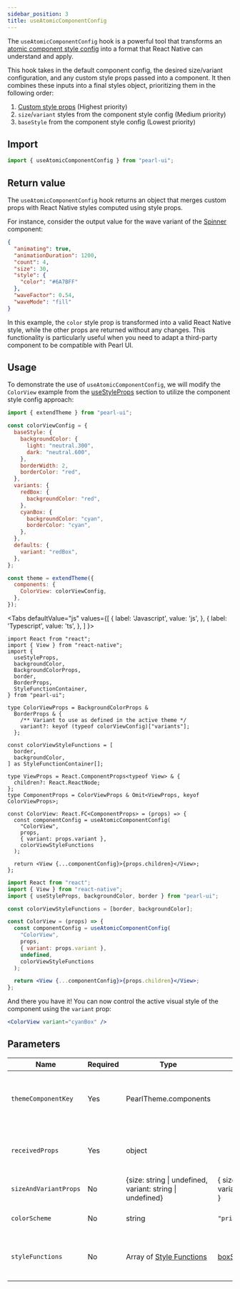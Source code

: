 ```yaml
---
sidebar_position: 3
title: useAtomicComponentConfig
---
```


The `useAtomicComponentConfig` hook is a powerful tool that transforms an [atomic component style config](../theming/customize-theme#component-style-config) into a format that React Native can understand and apply.

This hook takes in the default component config, the desired size/variant configuration, and any custom style props passed into a component. It then combines these inputs into a final styles object, prioritizing them in the following order:

1. [Custom style props](../core-features/style-props) (Highest priority)
2. `size`/`variant` styles from the component style config (Medium priority)
3. `baseStyle` from the component style config (Lowest priority)

## Import

```js
import { useAtomicComponentConfig } from "pearl-ui";
```

## Return value

The `useAtomicComponentConfig` hook returns an object that merges custom props with React Native styles computed using style props.

For instance, consider the output value for the wave variant of the [Spinner](../components/feedback/Spinner#default-component-config) component:

```json
{
  "animating": true,
  "animationDuration": 1200,
  "count": 4,
  "size": 30,
  "style": {
    "color": "#6A7BFF"
  },
  "waveFactor": 0.54,
  "waveMode": "fill"
}
```

In this example, the `color` style prop is transformed into a valid React Native style, while the other props are returned without any changes. This functionality is particularly useful when you need to adapt a third-party component to be compatible with Pearl UI.

## Usage

To demonstrate the use of `useAtomicComponentConfig`, we will modify the `ColorView` example from the [useStyleProps](./useStyleProps#usage) section to utilize the component style config approach:

```js
import { extendTheme } from "pearl-ui";

const colorViewConfig = {
  baseStyle: {
    backgroundColor: {
      light: "neutral.300",
      dark: "neutral.600",
    },
    borderWidth: 2,
    borderColor: "red",
  },
  variants: {
    redBox: {
      backgroundColor: "red",
    },
    cyanBox: {
      backgroundColor: "cyan",
      borderColor: "cyan",
    },
  },
  defaults: {
    variant: "redBox",
  },
};

const theme = extendTheme({
  components: {
    ColorView: colorViewConfig,
  },
});
```


<Tabs
  defaultValue="js"
  values={[
    { label: 'Javascript', value: 'js', },
    { label: 'Typescript', value: 'ts', },
  ]
}>
<TabItem value="ts">

```tsx title="ColorView.tsx"
import React from "react";
import { View } from "react-native";
import {
  useStyleProps,
  backgroundColor,
  BackgroundColorProps,
  border,
  BorderProps,
  StyleFunctionContainer,
} from "pearl-ui";

type ColorViewProps = BackgroundColorProps &
  BorderProps & {
    /** Variant to use as defined in the active theme */
    variant?: keyof (typeof colorViewConfig)["variants"];
  };

const colorViewStyleFunctions = [
  border,
  backgroundColor,
] as StyleFunctionContainer[];

type ViewProps = React.ComponentProps<typeof View> & {
  children?: React.ReactNode;
};
type ComponentProps = ColorViewProps & Omit<ViewProps, keyof ColorViewProps>;

const ColorView: React.FC<ComponentProps> = (props) => {
  const componentConfig = useAtomicComponentConfig(
    "ColorView",
    props,
    { variant: props.variant },
    colorViewStyleFunctions
  );

  return <View {...componentConfig}>{props.children}</View>;
};
```

</TabItem>

<TabItem value="js">

```jsx title="ColorViewComponent.jsx"
import React from "react";
import { View } from "react-native";
import { useStyleProps, backgroundColor, border } from "pearl-ui";

const colorViewStyleFunctions = [border, backgroundColor];

const ColorView = (props) => {
  const componentConfig = useAtomicComponentConfig(
    "ColorView",
    props,
    { variant: props.variant },
    undefined,
    colorViewStyleFunctions
  );

  return <View {...componentConfig}>{props.children}</View>;
};
```

</TabItem>
</Tabs>

And there you have it! You can now control the active visual style of the component using the `variant` prop:

```jsx
<ColorView variant="cyanBox" />
```

## Parameters

| Name                  | Required | Type                                                             | Default                                                            | Description                                                                                               |
| --------------------- | -------- | ---------------------------------------------------------------- | ------------------------------------------------------------------ | --------------------------------------------------------------------------------------------------------- |
| `themeComponentKey`   | Yes      | <t>PearlTheme.components</t>                                     |                                                                    | Identifies the component in theme.components whose configuration is to be used                            |
| `receivedProps`       | Yes      | <t>object</t>                                                    |                                                                    | The raw props passed to the component where the hook is being used                                        |
| `sizeAndVariantProps` | No       | <t>{size: string \| undefined, variant: string \| undefined}</t> | { size: undefined, variant: undefined }                            | Specifies custom size and variant configuration                                                           |
| `colorScheme`         | No       | <t>string</t>                                                    | `"primary"`                                                        | Defines the active color scheme of the component                                                          |
| `styleFunctions`      | No       | <t>Array of [Style Functions](../others/style-functions)</t>     | [boxStyleFunctions](../others/style-functions#box-style-functions) | Specifies the list of [style functions](../others/style-functions) for computing the received style props |
